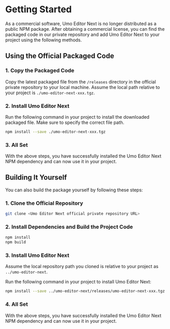 # Getting Started

As a commercial software, Umo Editor Next is no longer distributed as a public NPM package. After obtaining a commercial license, you can find the packaged code in our private repository and add Umo Editor Next to your project using the following methods.

## Using the Official Packaged Code

### 1. Copy the Packaged Code

Copy the latest packaged file from the `/releases` directory in the official private repository to your local machine. Assume the local path relative to your project is `./umo-editor-next-xxx.tgz`.

### 2. Install Umo Editor Next

Run the following command in your project to install the downloaded packaged file. Make sure to specify the correct file path.

```sh npm2yarn
npm install --save ./umo-editor-next-xxx.tgz
```

### 3. All Set

With the above steps, you have successfully installed the Umo Editor Next NPM dependency and can now use it in your project.

## Building It Yourself

You can also build the package yourself by following these steps:

### 1. Clone the Official Repository

```bash
git clone <Umo Editor Next official private repository URL>
```

### 2. Install Dependencies and Build the Project Code

```sh npm2yarn
npm install
npm build
```

### 3. Install Umo Editor Next

Assume the local repository path you cloned is relative to your project as `../umo-editor-next`.

Run the following command in your project to install Umo Editor Next:

```sh npm2yarn
npm install --save ../umo-editor-next/releases/umo-editor-next-xxx.tgz
```

### 4. All Set

With the above steps, you have successfully installed the Umo Editor Next NPM dependency and can now use it in your project.